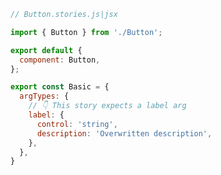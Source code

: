 ```js
// Button.stories.js|jsx

import { Button } from './Button';

export default {
  component: Button,
};

export const Basic = {
  argTypes: {
    // 👇 This story expects a label arg
    label: {
      control: 'string',
      description: 'Overwritten description',
    },
  },
}
```
